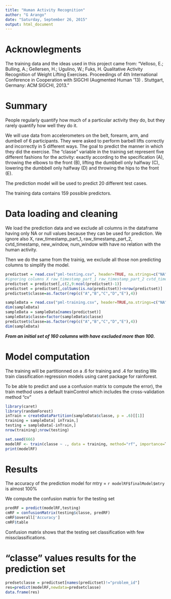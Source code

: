 ```yaml
---
title: "Human Activity Recognition"
author: "G Arango"
date: "Saturday, September 26, 2015"
output: html_document
---
```

# Acknowlegments

The training data and the ideas used in this project came from:
"Velloso, E.; Bulling, A.; Gellersen, H.; Ugulino, W.; Fuks, H. Qualitative Activity Recognition of Weight Lifting Exercises. Proceedings of 4th International Conference in Cooperation with SIGCHI (Augmented Human '13) . Stuttgart, Germany: ACM SIGCHI, 2013."

# Summary

People regularly quantify how much of a particular activity they do, but they rarely quantify how well they do it. 

We will use data from accelerometers on the belt, forearm, arm, and dumbell of 6 participants. 
They were asked to perform barbell lifts correctly and incorrectly in 5 different ways. 
The goal to predict the manner in which they did the exercise. The "classe" variable in the training set represent five different fashions for the activity: exactly according to the specification (A), throwing the elbows to the front (B), lifting the dumbbell only halfway (C), 
lowering the dumbbell only halfway (D) and throwing the hips to the front (E).

The prediction model will be used to predict 20 different test cases. 

The training data contains 159 possible predictors.


# Data loading and cleaning

We load the prediction data and we exclude all columns in the dataframe having only NA or null values because they can be used for prediction. We ignore also X, raw_timestamp_part_1, raw_timestamp_part_2, cvtd_timestamp, new_window, num_window with have no relation with the human activity.

Then we do the same from the trainig, we exclude all those non predicting columns to simplify the model.

```r
predictset = read.csv("pml-testing.csv", header=TRUE, na.strings=c("NA",""))
#ignoring columns X raw_timestamp_part_1 raw_timestamp_part_2 cvtd_timestamp new_window num_window
predictset = predictset[,c(2,9:ncol(predictset)-1)]
predictset = predictset[,colSums(is.na(predictset))<nrow(predictset)]
predictset$classe=as.factor(rep(c("A","B","C","D","E"),4))

sampleData = read.csv("pml-training.csv", header=TRUE,na.strings=c("NA",""))
dim(sampleData)
sampleData = sampleData[names(predictset)]
sampleData$classe=factor(sampleData$classe)
predictset$classe=as.factor(rep(c("A","B","C","D","E"),4))
dim(sampleData)
```

***From an initial set of 160 columns with have excluded more than 100.***

# Model computation 

The training will be partitionned on a .6 for training and .4 for testing
We train classification regression models using caret package for rainforest. 

To be able to predict and use a confusion matrix to compute the error), the train method uses a default trainControl which includes the cross-validation method "cv"

```r
library(caret)
library(randomForest)
inTrain = createDataPartition(sampleData$classe, p = .6)[[1]]
training = sampleData[ inTrain,]
testing = sampleData[-inTrain,]
nrow(training);nrow(testing)

set.seed(666)
modelRF <- train(classe ~ ., data = training, method="rf", importance=T)
print(modelRF)
```

# Results

The accuracy of the prediction model for mtry = `r modelRF$finalModel$mtry` is almost 100%

We compute the confusion matrix for the testing set

```r
predRF = predict(modelRF,testing)
cmRF = confusionMatrix(testing$classe, predRF)
cmRF$overall['Accuracy']
cmRF$table
```

Confusion matrix shows that the testing set classification with few missclassifications.

# "classe" values results for the prediction set

```r
predsetclasse = predictset[names(predictset)!="problem_id"]
res=predict(modelRF,newdata=predsetclasse)
data.frame(res)
```
